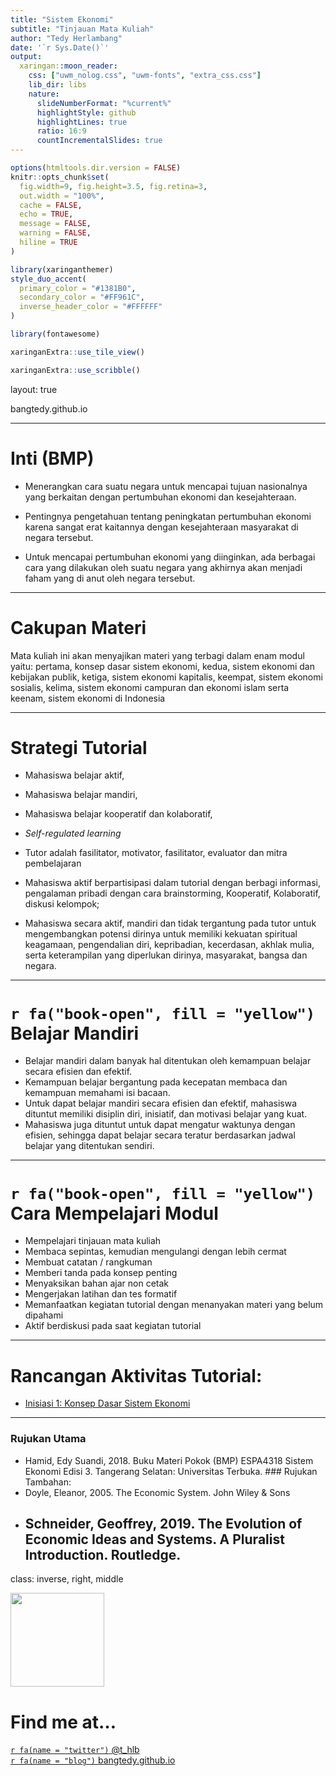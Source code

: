 ```yaml
---
title: "Sistem Ekonomi"
subtitle: "Tinjauan Mata Kuliah"  
author: "Tedy Herlambang"
date: '`r Sys.Date()`'
output:
  xaringan::moon_reader:
    css: ["uwm_nolog.css", "uwm-fonts", "extra_css.css"]
    lib_dir: libs
    nature:
      slideNumberFormat: "%current%"
      highlightStyle: github
      highlightLines: true
      ratio: 16:9
      countIncrementalSlides: true
---
```


```r
options(htmltools.dir.version = FALSE)
knitr::opts_chunk$set(
  fig.width=9, fig.height=3.5, fig.retina=3,
  out.width = "100%",
  cache = FALSE,
  echo = TRUE,
  message = FALSE, 
  warning = FALSE,
  hiline = TRUE
)
```

```r
library(xaringanthemer)
style_duo_accent(
  primary_color = "#1381B0",
  secondary_color = "#FF961C",
  inverse_header_color = "#FFFFFF"
)
```

```r
library(fontawesome)
```

```r
xaringanExtra::use_tile_view()
```

```r
xaringanExtra::use_scribble()
```
layout: true

<div class="my-footer"><span>bangtedy.github.io</span></div>

<!-- this adds the link footer to all slides, depends on my-footer class in css-->

---

# Inti (BMP)

- Menerangkan cara suatu negara untuk mencapai tujuan nasionalnya yang berkaitan dengan pertumbuhan ekonomi dan kesejahteraan. 

- Pentingnya pengetahuan tentang peningkatan pertumbuhan ekonomi karena sangat erat kaitannya dengan kesejahteraan masyarakat di negara tersebut. 

- Untuk mencapai pertumbuhan ekonomi yang diinginkan, ada berbagai cara yang dilakukan oleh suatu negara yang akhirnya akan menjadi faham yang di anut oleh negara tersebut. 

---

# Cakupan Materi

Mata kuliah ini akan menyajikan materi yang terbagi dalam enam modul yaitu: pertama, konsep dasar sistem ekonomi, kedua, sistem ekonomi dan kebijakan publik, ketiga, sistem ekonomi kapitalis, keempat, sistem ekonomi sosialis, kelima, sistem ekonomi campuran dan ekonomi islam serta keenam, sistem ekonomi di Indonesia

---

# Strategi Tutorial
- Mahasiswa belajar aktif, 
- Mahasiswa belajar mandiri, 
- Mahasiswa belajar kooperatif dan kolaboratif, 
- *Self-regulated learning*
- Tutor adalah fasilitator, motivator, fasilitator, evaluator dan mitra pembelajaran
- Mahasiswa aktif berpartisipasi dalam tutorial dengan berbagi informasi, pengalaman pribadi dengan cara brainstorming, Kooperatif, Kolaboratif, diskusi kelompok;

- Mahasiswa secara aktif, mandiri dan tidak tergantung pada tutor untuk mengembangkan potensi dirinya untuk memiliki kekuatan spiritual keagamaan, pengendalian diri, kepribadian, kecerdasan, akhlak mulia, serta keterampilan yang diperlukan dirinya, masyarakat, bangsa dan negara. 

---


# `r fa("book-open", fill = "yellow")` Belajar Mandiri
- Belajar mandiri dalam banyak hal ditentukan oleh kemampuan belajar secara efisien dan efektif. 
- Kemampuan belajar bergantung pada kecepatan membaca dan kemampuan memahami isi bacaan. 
- Untuk dapat belajar mandiri secara efisien dan efektif, mahasiswa dituntut memiliki disiplin diri, inisiatif, dan motivasi belajar yang kuat.
- Mahasiswa juga dituntut untuk dapat mengatur waktunya dengan efisien, sehingga dapat belajar secara teratur berdasarkan jadwal belajar yang ditentukan sendiri.

---

# `r fa("book-open", fill = "yellow")` Cara Mempelajari Modul
- Mempelajari tinjauan mata kuliah
- Membaca sepintas, kemudian mengulangi dengan lebih cermat
- Membuat catatan / rangkuman 
- Memberi tanda pada konsep penting 
- Menyaksikan bahan ajar non cetak
- Mengerjakan latihan dan  tes formatif
- Memanfaatkan kegiatan tutorial dengan menanyakan materi yang belum dipahami
- Aktif berdiskusi pada saat kegiatan tutorial

---

# Rancangan Aktivitas Tutorial:

- [Inisiasi 1: Konsep Dasar Sistem Ekonomi](https://bangtedy.github.io/sistemekonomi/inisiasi1#1)

---

### Rujukan Utama
- Hamid, Edy Suandi, 2018. Buku Materi Pokok (BMP) ESPA4318 Sistem Ekonomi Edisi 3. Tangerang Selatan: Universitas Terbuka.
### Rujukan Tambahan:
- Doyle, Eleanor, 2005. The Economic System. John Wiley & Sons
- Schneider, Geoffrey, 2019. The Evolution of Economic Ideas and Systems. A Pluralist Introduction. Routledge.
---




class: inverse, right, middle

<img class= "circle" src="https://github.com/bangtedy.png" width="150px"/>

# Find me at...

[`r fa(name = "twitter")` @t_hlb](http://twitter.com/t_hlb)  
[`r fa(name = "blog")` bangtedy.github.io](https://bangtedy.github.io)

